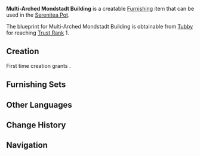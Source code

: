 {{Furnishing Infobox
|id             = 370201
|image          = Item Multi-Arched Mondstadt Building.png
|category       = Building
|subcategory    = Mondstadt
|rarity         = 3
|adeptal_energy = 60
|load           = 205
|reduced_load   = 103
|description    = A spacious Mondstadt building with a large floor area. Three large archways facilitate access by both people and goods. Perhaps it could serve as a warehouse.
|blueprint      = Trust Rank
|trust rank     = 1
}}
'''Multi-Arched Mondstadt Building''' is a creatable [[Furnishing]] item that can be used in the [[Serenitea Pot]].

The blueprint for Multi-Arched Mondstadt Building is obtainable from [[Tubby]] for reaching [[Trust Rank]] 1.

==Creation==
First time creation grants {{Item|Trust|24|x=60}}.
{{Recipe
|type = Creation
|time = 14h
|Fir Wood = 12
|Birch Wood = 6
|sort = Fir Wood,Birch Wood
}}

==Furnishing Sets==
{{Craft Usage}}

==Other Languages==
{{Other Languages
|en      = Multi-Arched Mondstadt Building
|zhs     = 多重拱门的蒙德建筑
|zhs_rm  = Duōchóng Gǒngmén de Méngdé Jiànzhú
|zht     = 多重拱門的蒙德建築
|zht_rm  = Duōchóng Gǒngmén de Méngdé Jiànzhú
|zh_tl   = 
|ja      = アーチ門を複数持つモンド建築
|ja_rm   = Aachi Mon wo Fukusuu Motsu Mondo Kenchiku
|ja_tl   = 
|ko      = 다중 아치문 몬드풍 건축물
|ko_rm   = 
|ko_tl   = 
|es      = Edificio de Mondstadt con arcos
|es_tl   = 
|fr      = Bâtiment mondstadtois à trois arches
|fr_tl   = Three-Arched Mondstadt Building
|ru      = Арочный дом Мондштадта
|ru_tl   = 
|th      = อาคาร Mondstadt แบบหลายคูหา
|th_rm   = 
|th_tl   = 
|vi      = Kiến Trúc Mondstadt Nhiều Mái Vòm
|vi_tl   = 
|de      = Gebäude mit mehreren Bögen (Mondstadt)
|de_tl   = Building with Multiple Arches (Mondstadt)
|id      = Gedung Mondstadt dengan Banyak Lengkungan
|id_tl   = Mondstadt Building with Many Arches
|pt      = Prédio de Mondstadt com Vários Arcos
|pt_tl   = 
}}

==Change History==
{{Change History|1.5}}

==Navigation==
{{Furnishing Navbox/Exterior|building}}